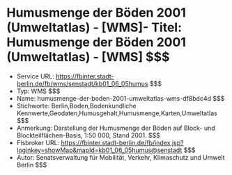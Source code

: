 # Humusmenge der Böden 2001 (Umweltatlas) - [WMS]- Titel: Humusmenge der Böden 2001 (Umweltatlas) - [WMS] $$$
- Service URL: https://fbinter.stadt-berlin.de/fb/wms/senstadt/kb01_06_05humus $$$
- Typ: WMS $$$
- Name: humusmenge-der-boden-2001-umweltatlas-wms-df8bdc4d $$$
- Stichworte: Berlin,Boden,Bodenkundliche Kennwerte,Geodaten,Humusgehalt,Humusmenge,Karten,Umweltatlas $$$
- Anmerkung: Darstellung der Humusmenge der Böden auf Block- und Blockteilflächen-Basis, 1:50 000, Stand 2001. $$$
- Fisbroker URL: https://fbinter.stadt-berlin.de/fb/index.jsp?loginkey=showMap&mapId=kb01_06_05humus@senstadt $$$
- Autor: Senatsverwaltung für Mobilität, Verkehr, Klimaschutz und Umwelt Berlin $$$
